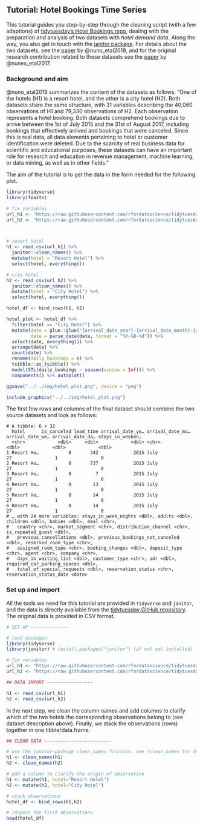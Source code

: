 ## Tutorial: Hotel Bookings Time Series

This tutorial guides you step-by-step through the cleaning script (with a few adaptions) of [tidytuesday's Hotel Bookings repo](https://github.com/rfordatascience/tidytuesday/tree/master/data/2020/2020-02-11), dealing with the preparation and analysis of two datasets with *hotel demand data*. Along the way, you also get in touch with the [janitor package](https://github.com/sfirke/janitor). For details about the two datasets, see the [paper](https://www.sciencedirect.com/science/article/pii/S2352340918315191#f0010) by @nuno_etal2019, and for the original research contribution related to these datasets see the [paper](https://ieeexplore.ieee.org/document/8260781) by @nunes_etal2017.

### Background and aim

@nuno_etal2019 summarizes the content of the datasets as follows: "One of the hotels (H1) is a resort hotel, and the other is a city hotel (H2). Both datasets share the same structure, with 31 variables describing the 40,060 observations of H1 and 79,330 observations of H2. Each observation represents a hotel booking. Both datasets comprehend bookings due to arrive between the 1st of July 2015 and the 31st of August 2017, including bookings that effectively arrived and bookings that were canceled. Since this is real data, all data elements pertaining to hotel or customer identification were deleted. Due to the scarcity of real business data for scientific and educational purposes, these datasets can have an important role for research and education in revenue management, machine learning, or data mining, as well as in other fields."

The aim of the tutorial is to get the data in the form needed for the following plot.

```r
library(tidyverse)
library(feasts)

# fix variables
url_h1 <- "https://raw.githubusercontent.com/rfordatascience/tidytuesday/master/data/2020/2020-02-11/H1.csv"
url_h2 <- "https://raw.githubusercontent.com/rfordatascience/tidytuesday/master/data/2020/2020-02-11/H2.csv"



# resort hotel
h1 <- read_csv(url_h1) %>%
  janitor::clean_names() %>%
  mutate(hotel = "Resort Hotel") %>%
  select(hotel, everything())

# city hotel
h2 <- read_csv(url_h2) %>%
  janitor::clean_names() %>%
  mutate(hotel = "City Hotel") %>%
  select(hotel, everything())

hotel_df <- bind_rows(h1, h2)

hotel_plot <- hotel_df %>%
  filter(hotel == "City Hotel") %>%
  mutate(date = glue::glue("{arrival_date_year}-{arrival_date_month}-{arrival_date_day_of_month}"),
         date = parse_date(date, format = "%Y-%B-%d")) %>%
  select(date, everything()) %>%
  arrange(date) %>%
  count(date) %>%
  rename(daily_bookings = n) %>%
  tsibble::as_tsibble() %>%
  model(STL(daily_bookings ~ season(window = Inf))) %>%
  components() %>% autoplot()

ggsave("../../img/hotel_plot.png", device = "png")

include_graphics("../../img/hotel_plot.png")


```

The first few rows and columns of the final dataset should combine the two source datasets and look as follows:

```{}
# A tibble: 6 × 32
  hotel      is_canceled lead_time arrival_date_ye… arrival_date_mo… arrival_date_we… arrival_date_da… stays_in_weeken…
  <chr>            <dbl>     <dbl>            <dbl> <chr>                       <dbl>            <dbl>            <dbl>
1 Resort Ho…           0       342             2015 July                           27                1                0
2 Resort Ho…           0       737             2015 July                           27                1                0
3 Resort Ho…           0         7             2015 July                           27                1                0
4 Resort Ho…           0        13             2015 July                           27                1                0
5 Resort Ho…           0        14             2015 July                           27                1                0
6 Resort Ho…           0        14             2015 July                           27                1                0
# … with 24 more variables: stays_in_week_nights <dbl>, adults <dbl>, children <dbl>, babies <dbl>, meal <chr>,
#   country <chr>, market_segment <chr>, distribution_channel <chr>, is_repeated_guest <dbl>,
#   previous_cancellations <dbl>, previous_bookings_not_canceled <dbl>, reserved_room_type <chr>,
#   assigned_room_type <chr>, booking_changes <dbl>, deposit_type <chr>, agent <chr>, company <chr>,
#   days_in_waiting_list <dbl>, customer_type <chr>, adr <dbl>, required_car_parking_spaces <dbl>,
#   total_of_special_requests <dbl>, reservation_status <chr>, reservation_status_date <date>
```

### Set up and import

All the tools we need for this tutorial are provided in `tidyverse` and `janitor`, and the data is directly available from the [tidytuesday GitHub repository](https://github.com/rfordatascience/tidytuesday/tree/master/data/2020/2020-02-11). The original data is provided in CSV format.

```r

# SET UP --------------

# load packages
library(tidyverse)
library(janitor) # install.packages("janitor") (if not yet installed)

# fix variables
url_h1 <- "https://raw.githubusercontent.com/rfordatascience/tidytuesday/master/data/2020/2020-02-11/H1.csv"
url_h2 <- "https://raw.githubusercontent.com/rfordatascience/tidytuesday/master/data/2020/2020-02-11/H2.csv"

## DATA IMPORT -----------------

h1 <- read_csv(url_h1)
h2 <- read_csv(url_h2)

```

In the next step, we clean the column names and add columns to clarify which of the two hotels the corresponding observations belong to (see dataset description above). Finally, we stack the observations (rows) together in one tibble/data.frame.

```r
## CLEAN DATA -------------------------

# use the janitor-package clean_names function. see ?clean_names for details
h1 <- clean_names(h1)
h2 <- clean_names(h2)

# add a column to clarify the origin of observation
h1 <- mutate(h1, hotel="Resort Hotel")
h2 <- mutate(h2, hotel="City Hotel")

# stack observations
hotel_df <- bind_rows(h1,h2)

# inspect the first observations
head(hotel_df)

```
